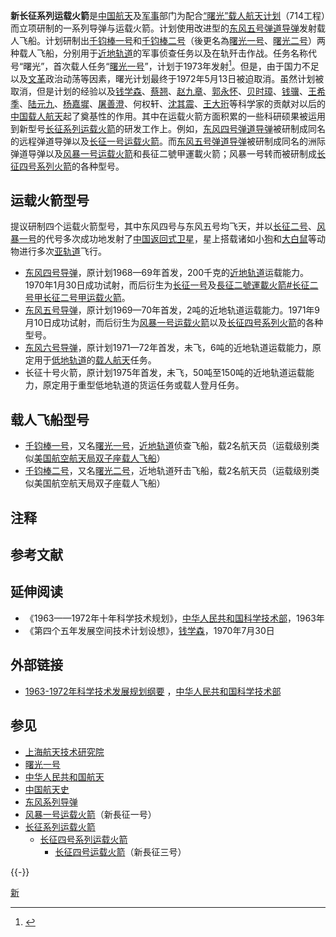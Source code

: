 {{Distinguish|新一代长征系列运载火箭}}
{{并列图像
|align = right
|direction = horizontal
|width = 100
|footer = [[長征二號運載火箭|长征二号]]、[[长征四号火箭|长征四号]]、[[风暴一号运载火箭|风暴一号]]都引用了新长征运载火箭的科研成果
|footer_align = left
|image1 = CZ-2A.svg
|width1 = 100
|alt1 = 长征二号构型
|caption1 = 长征二号
|image2 = CZ-4A.svg
|width2 = 100
|alt2 = 长征四号构型
|caption2 = 长征四号
|image3 = Color_drawing_of_China%27s_Feng_Bao_1_carrier_rocket.jpg
|width3 = 100
|alt3 = 风暴一号构型
|caption3 = 风暴一号
}}
'''新长征系列运载火箭'''是[[中国航天|中国航天]]及[[中华人民共和国军事|军事]]部门为配合[[曙光一号|“曙光”载人航天计划]]（714工程）而立项研制的一系列导弹与运载火箭。计划使用改进型的[[东风-5型洲际弹道导弹|东风五号弹道导弹]]发射载人飞船。计划研制出[[曙光一号|千钧棒一号]]和[[曙光一号|千钧棒二号]]（後更名為[[曙光一号|曙光一号]]、[[曙光一号|曙光二号]]）两种载人飞船，分别用于[[近地轨道|近地轨道]]的军事侦查任务以及在轨歼击作战。任务名称代号“曙光”，首次载人任务“[[曙光一号|曙光一号]]”，计划于1973年发射<ref>{{Cite web |url = http://www.astronautix.com/craft/shuuang1.htm |title = Shuguang 1 |trans_title = 曙光一号 |publisher = {{Lang|en|Encyclopedia Astronautica}} |accessdate = 2013年7月2日 |language = en |deadurl = yes |archiveurl = https://web.archive.org/web/20070714161906/http://www.astronautix.com/craft/shuuang1.htm |archivedate = 2007年7月14日 }}</ref>。但是，由于国力不足以及[[文化大革命|文革]]政治动荡等因素，曙光计划最终于1972年5月13日被迫取消。虽然计划被取消，但是计划的经验以及[[钱学森|钱学森]]、[[蔡翘|蔡翘]]、[[赵九章|赵九章]]、[[郭永怀|郭永怀]]、[[贝时璋|贝时璋]]、[[钱骥|钱骥]]、[[王希季|王希季]]、[[陆元九|陆元九]]、[[杨嘉墀|杨嘉墀]]、[[屠善澄|屠善澄]]、何权轩、[[沈其震|沈其震]]、[[王大珩|王大珩]]等科学家的贡献对以后的[[中国载人航天|中国载人航天]]起了奠基性的作用。其中在运载火箭方面积累的一些科研硕果被运用到新型号[[长征系列运载火箭|长征系列运载火箭]]的研发工作上。例如，[[东风-4远程弹道导弹|东风四号弹道导弹]]被研制成同名的远程弹道导弹以及[[長征一號運載火箭#长征一号|长征一号运载火箭]]。而[[东风-5型洲际弹道导弹|东风五号弹道导弹]]被研制成同名的洲际弹道导弹以及[[风暴一号运载火箭|风暴一号运载火箭]]和長征二號甲運載火箭；风暴一号转而被研制成[[长征四号系列火箭|长征四号系列火箭]]的各种型号。

== 运载火箭型号 ==
提议研制四个运载火箭型号，其中东风四号与东风五号均飞天，并以[[長征二號運載火箭|长征二号]]、[[风暴一号运载火箭|风暴一号]]的代号多次成功地发射了[[中国返回式卫星|中国返回式卫星]]，星上搭载诸如小[[狗|狗]]和[[小白鼠|大白鼠]]等动物进行多次[[亚轨道|亚轨道]]飞行。

* [[东风-4远程弹道导弹|东风四号导弹]]，原计划1968—69年首发，200千克的[[近地轨道|近地轨道]]运载能力。1970年1月30日成功试射，而后衍生为[[长征一号运载火箭|长征一号]]及[[長征二號運載火箭#长征二号甲长征二号甲运载火箭|長征二號運載火箭#长征二号甲长征二号甲运载火箭]]。
* [[东风-5型洲际弹道导弹|东风五号导弹]]，原计划1969—70年首发，2吨的近地轨道运载能力。1971年9月10日成功试射，而后衍生为[[风暴一号运载火箭|风暴一号运载火箭]]以及[[长征四号系列火箭|长征四号系列火箭]]的各种型号。
* [[东风系列导弹|东风六号导弹]]，原计划1971—72年首发，未飞，6吨的近地轨道运载能力，原定用于[[低地轨道|低地轨道]]的[[载人航天|载人航天]]任务。
* 长征十号火箭，原计划1975年首发，未飞，50吨至150吨的近地轨道运载能力，原定用于重型低地轨道的货运任务或载人登月任务。

== 载人飞船型号 ==
* [[曙光一号|千钧棒一号]]，又名[[曙光一号|曙光一号]]，[[近地轨道|近地轨道]]侦查飞船，载2名航天员{{efn|name=载人名额|1=其他方案提议载3名或5名航天员。}}（运载级别类似[[美国航空航天局|美国航空航天局]][[双子座载人飞船|双子座载人飞船]]）
* [[曙光一号|千钧棒二号]]，又名[[曙光一号|曙光二号]]，近地轨道歼击飞船，载2名航天员{{efn|name=载人名额}}（运载级别类似美国航空航天局双子座载人飞船）

== 注释 ==
{{notelist|iger=}}

== 参考文献 ==
{{Reflist}}

== 延伸阅读 ==
* 《1963——1972年十年科学技术规划》，[[中华人民共和国科学技术部|中华人民共和国科学技术部]]，1963年
* 《第四个五年发展空间技术计划设想》，[[钱学森|钱学森]]，1970年7月30日

== 外部链接 ==
* {{zh-cn}}[http://www.most.gov.cn/ztzl/gjzcqgy/zcqgylshg/200508/t20050831_24439.htm 1963-1972年科学技术发展规划纲要] {{Wayback|url=http://www.most.gov.cn/ztzl/gjzcqgy/zcqgylshg/200508/t20050831_24439.htm |date=20130830183621 }}，[[中华人民共和国科学技术部|中华人民共和国科学技术部]]

== 参见 ==
* [[上海航天技术研究院|上海航天技术研究院]]
* [[曙光一号|曙光一号]]
* [[中华人民共和国航天|中华人民共和国航天]]
* [[中国航天史|中国航天史]]
* [[东风系列导弹|东风系列导弹]]
* [[风暴一号运载火箭|风暴一号运载火箭]]（新長征一号）
* [[长征系列运载火箭|长征系列运载火箭]]
** [[长征四号系列运载火箭|长征四号系列运载火箭]]
*** [[长征四号运载火箭|长征四号运载火箭]]（新長征三号）

{{-}}
{{长征系列运载火箭}}
{{中国载人航天工程}}
{{中华人民共和国航天}}

{{DEFAULTSORT:X}}
[[Category:长征火箭|新]]